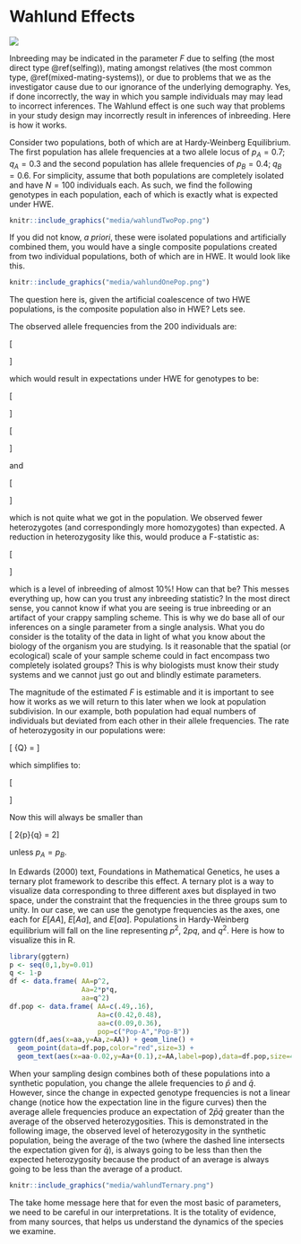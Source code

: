 # Wahlund Effects  {.imageChapter}

<div class="chapter_image"><img src="chapter_images/ch_snake.jpg"></div>

Inbreeding may be indicated in the parameter $F$ due to selfing (the most direct type \@ref(selfing)), mating amongst relatives (the most common type, \@ref(mixed-mating-systems)), or due to problems that we as the investigator cause due to our ignorance of the underlying demography.  Yes, if done incorrectly, the way in which you sample individuals may may lead to incorrect inferences.  The Wahlund effect is one such way that problems in your study design may incorrectly result in inferences of inbreeding.  Here is how it works.

Consider two populations, both of which are at Hardy-Weinberg Equilibrium.  The first population has allele frequencies at a two allele locus of $p_A= 0.7;\;q_A=0.3$ and the second population has allele frequencies of $p_B=0.4;\;q_B=0.6$.  For simplicity, assume that both populations are completely isolated and have $N=100$ individuals each.  As such, we find the following genotypes in each population, each of which is exactly what is expected under HWE.

```r
knitr::include_graphics("media/wahlundTwoPop.png")
```

If you did not know, *a priori*, these were isolated populations and artificially combined them, you would have a single composite populations created from two individual populations, both of which are in HWE.  It would look like this.

```r
knitr::include_graphics("media/wahlundOnePop.png")
```


The question here is, given the artificial coalescence of two HWE populations, is the composite population also in HWE?  Lets see.

The observed allele frequencies from the 200 individuals are:

\[
\begin{aligned}
p_A & = \frac{2*65 + 90}{400} \\
& = 0.55 \\
p_B & = \frac{2*45 + 90}{400} \\ 
& = 0.45
\end{aligned}
\]

which would result in expectations under HWE for genotypes to be:

\[
\begin{aligned}
E[N_{AA}] &= p^2 * N \\
& = 0.55^2 * 200 \\
& = 60.5
\end{aligned}
\]

\[ 
\begin{aligned}
E[N_{Aa}] &= 2*p*q * N \\
& = 2*0.55*0.45 * 200 \\
& = 99
\end{aligned}
\]

and 

\[  
\begin{aligned}
E[N_{aa}] &= q^2 * N \\
& = 0.45^2 * 200 \\
& = 40.5
\end{aligned}
\]

which is not quite what we got in the population.  We observed fewer heterozygotes (and correspondingly more homozygotes) than expected.  A reduction in heterozygosity like this, would produce a F-statistic as:

\[
\begin{aligned}
F & = 1 - \frac{H_O}{H_E} \\
& = 1 - \frac{ \frac{N_{Aa}}{N} } { 2pq } \\
& = 1 - \frac{ 0.450 } { 0.495} \\
& = 0.091
\end{aligned}
\]

which is a level of inbreeding of almost 10%!  How can that be?  This messes everything up, how can you trust any inbreeding statistic?  In the most direct sense, you cannot know if what you are seeing is true inbreeding or an artifact of your crappy sampling scheme.  This is why we do base all of our inferences on a single parameter from a single analysis.  What you do consider is the totality of the data in light of what you know about the biology of the organism you are studying.  Is it reasonable that the spatial (or ecological) scale of your sample scheme could in fact encompass two completely isolated groups?  This is why biologists must know their study systems and we cannot just go out and blindly estimate parameters.  

The magnitude of the estimated $F$ is estimable and it is important to see how it works as we will return to this later when we look at population subdivision.  In our example, both population had equal numbers of individuals but deviated from each other in their allele frequencies. The rate of heterozygosity in our populations were:

\[
\bar{Q} = \frac{2p_Aq_A + 2p_Bq_B}{2}
\]

which simplifies to:
 
\[
\begin{aligned} 
\bar{Q} &= p_Aq_A + p_Bq_B \\
&= p_A(1-p_A) + p_B(1-p_B)
\end{aligned}
\]

Now this will always be smaller than 

\[
2\bar{p}\bar{q} = 2\left[\frac{1}{K}\sum_{i=1}^K p_i\right]\left[\frac{1}{K}\sum_{i=1}^K q_i\right]
\]

unless $p_A = p_B$.

In Edwards (2000) text, Foundations in Mathematical Genetics, he uses a ternary plot framework to describe this effect. A ternary plot is a way to visualize data corresponding to three different axes but displayed in two space, under the constraint that the frequencies in the three groups sum to unity.  In our case, we can use the genotype frequencies as the axes, one each for $E[AA]$, $E[Aa]$, and $E[aa]$.  Populations in Hardy-Weinberg equilibrium will fall on the line representing $p^2$, $2pq$, and $q^2$.  Here is how to visualize this in R.

```r
library(ggtern)
p <- seq(0,1,by=0.01)
q <- 1-p
df <- data.frame( AA=p^2,
                  Aa=2*p*q,
                  aa=q^2)
df.pop <- data.frame( AA=c(.49,.16),
                      Aa=c(0.42,0.48), 
                      aa=c(0.09,0.36),
                      pop=c("Pop-A","Pop-B"))
ggtern(df,aes(x=aa,y=Aa,z=AA)) + geom_line() + 
  geom_point(data=df.pop,color="red",size=3) + 
  geom_text(aes(x=aa-0.02,y=Aa+(0.1),z=AA,label=pop),data=df.pop,size=4) 
```

When your sampling design combines both of these populations into a synthetic population, you change the allele frequencies to $\bar{p}$ and $\bar{q}$.  However, since the change in expected genotype frequencies is not a linear change (notice how the expectation line in the figure curves) then the average allele frequencies produce an expectation of $2\bar{p}\bar{q}$ greater than the average of the observed heterozygosities.  This is demonstrated in the following image, the observed level of heterozygosity in the synthetic population, being the average of the two (where the dashed line intersects the expectation given for $\bar{q}$), is always going to be less than then the expected heterozygosity because the product of an average is always going to be less than the average of a product.

```r
knitr::include_graphics("media/wahlundTernary.png")
```


The take home message here that for even the most basic of parameters, we need to be careful in our interpretations.  It is the totality of evidence, from many sources, that helps us understand the dynamics of the species we examine. 




